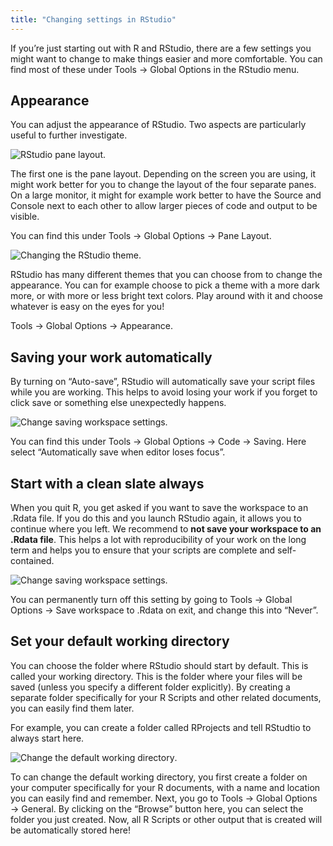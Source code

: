```yaml
---
title: "Changing settings in RStudio"
---
```


If you're just starting out with R and RStudio, there are a few settings you might want to change to make things easier and more comfortable. You can find most of these under Tools → Global Options in the RStudio menu.

## Appearance 

You can adjust the appearance of RStudio. Two aspects are particularly useful to further investigate.

![RStudio pane layout](/assets/images/rstudio_6.png). 

The first one is the pane layout. Depending on the screen you are using, it might work better for you to change the layout of the four separate panes. On a large monitor, it might for example work better to have the Source and Console next to each other to allow larger pieces of code and output to be visible. 

You can find this under Tools → Global Options → Pane Layout.

![Changing the RStudio theme](/assets/images/rstudio_7.png).

RStudio has many different themes that you can choose from to change the appearance. You can for example choose to pick a theme with a more dark more, or with more or less bright text colors. Play around with it and choose whatever is easy on the eyes for you! 

Tools → Global Options → Appearance.

## Saving your work automatically

By turning on "Auto-save", RStudio will automatically save your script files while you are working. This helps to avoid losing your work if you forget to click save or something else unexpectedly happens. 

![Change saving workspace settings](/assets/images/rstudio_8.png). 

You can find this under Tools → Global Options → Code → Saving. Here select "Automatically save when editor loses focus". 

## Start with a clean slate always

When you quit R, you get asked if you want to save the workspace to an .Rdata file. If you do this and you launch RStudio again, it allows you to continue where you left. We recommend to **not save your workspace to an .Rdata file**. This helps a lot with reproducibility of your work on the long term and helps you to ensure that your scripts are complete and self-contained. 

![Change saving workspace settings](/assets/images/rstudio_5.png). 

You can permanently turn off this setting by going to Tools → Global Options → Save workspace to .Rdata on exit, and change this into "Never".


## Set your default working directory 

You can choose the folder where RStudio should start by default. This is called your working directory. This is the folder where your files will be saved (unless you specify a different folder explicitly). By creating a separate folder specifically for your R Scripts and other related documents, you can easily find them later. 

For example, you can create a folder called RProjects and tell RStudtio to always start here. 

![Change the default working directory](/assets/images/rstudio_9.png). 

To can change the default working directory, you first create a folder on your computer specifically for your R documents, with a name and location you can easily find and remember. Next, you go to Tools → Global Options → General. By clicking on the "Browse" button here, you can select the folder you just created. Now, all R Scripts or other output that is created will be automatically stored here! 

